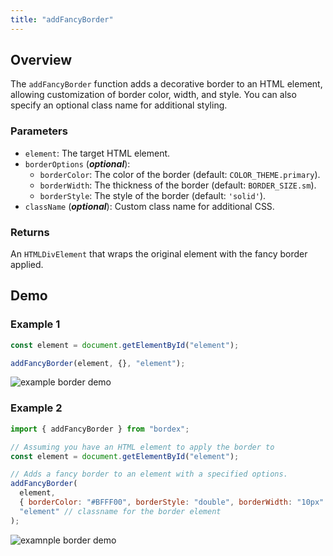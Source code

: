 ```yaml
---
title: "addFancyBorder"
---
```


## Overview

The `addFancyBorder` function adds a decorative border to an HTML element, allowing customization of border color, width, and style. You can also specify an optional class name for additional styling.

### Parameters

- `element`: The target HTML element.
- `borderOptions` (**_optional_**):
  - `borderColor`: The color of the border (default: `COLOR_THEME.primary`).
  - `borderWidth`: The thickness of the border (default: `BORDER_SIZE.sm`).
  - `borderStyle`: The style of the border (default: `'solid'`).
- `className` (**_optional_**): Custom class name for additional CSS.

### Returns

An `HTMLDivElement` that wraps the original element with the fancy border applied.

## Demo

### Example 1

```js
const element = document.getElementById("element");

addFancyBorder(element, {}, "element");
```

![example border demo](/border-style-images/fancy-border-demo.jpg)

### Example 2

```js
import { addFancyBorder } from "bordex";

// Assuming you have an HTML element to apply the border to
const element = document.getElementById("element");

// Adds a fancy border to an element with a specified options.
addFancyBorder(
  element,
  { borderColor: "#BFFF00", borderStyle: "double", borderWidth: "10px" },
  "element" // classname for the border element
);
```

![examnple border demo](/border-style-images/fancy-border-demo-options.jpg)
